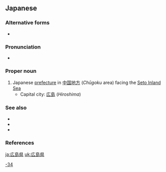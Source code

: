 ==Japanese==
{{ja-kanjitab|ひろ|しま|けん}}
{{wikipedia|Hiroshima Prefecture}}
{{wikipedia|lang=ja}}

===Alternative forms===
* {{l|ja|廣嶋縣}}

===Pronunciation===
* {{ja-pron|ひろしまけん|acc=4|acc_ref=NHK}}

===Proper noun===
{{ja-pos|proper|ひろしまけん|kyu=廣島縣}}

# Japanese [[prefecture]] in [[中国地方]] (''Chūgoku'' area) facing the [[Seto Inland Sea]]
#* Capital city: [[広島]] (''Hiroshima'')

===See also===
* {{ja-r|安芸|^あき}}
* {{ja-r|備後|^びんご}}
* {{list:prefectures of Japan/ja}}

===References===
<references/>

[[Category:ja:Prefectures of Japan|-34]]

[[ja:広島県]]
[[uk:広島県]]